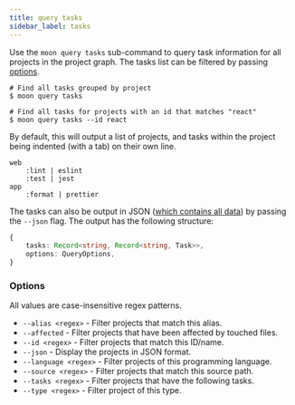 ```yaml
---
title: query tasks
sidebar_label: tasks
---
```



<VersionLabel header version="0.24" />

Use the `moon query tasks` sub-command to query task information for all projects in the project
graph. The tasks list can be filtered by passing [options](#options).

```shell
# Find all tasks grouped by project
$ moon query tasks

# Find all tasks for projects with an id that matches "react"
$ moon query tasks --id react
```

By default, this will output a list of projects, and tasks within the project being indented (with a
tab) on their own line.

```
web
	:lint | eslint
	:test | jest
app
	:format | prettier
```

The tasks can also be output in JSON ([which contains all data](/api/types/interface/Task)) by
passing the `--json` flag. The output has the following structure:

```ts
{
	tasks: Record<string, Record<string, Task>>,
	options: QueryOptions,
}
```

### Options

All values are case-insensitive regex patterns.

- `--alias <regex>` - Filter projects that match this alias.
- `--affected` - Filter projects that have been affected by touched files.
- `--id <regex>` - Filter projects that match this ID/name.
- `--json` - Display the projects in JSON format.
- `--language <regex>` - Filter projects of this programming language.
- `--source <regex>` - Filter projects that match this source path.
- `--tasks <regex>` - Filter projects that have the following tasks.
- `--type <regex>` - Filter project of this type.
